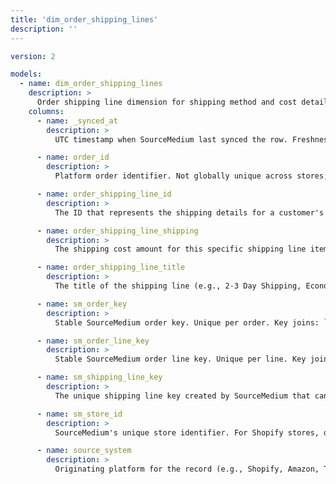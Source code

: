 ```yaml
---
title: 'dim_order_shipping_lines'
description: ''
---
```


```yaml
version: 2

models:
  - name: dim_order_shipping_lines
    description: >
      Order shipping line dimension for shipping method and cost details at line-level. Grain: One row per sm_shipping_line_key. No canonical date; _synced_at is a freshness timestamp (not for analysis). Critical filters: source_system for platform-specific shipping representation. Key joins: dim_orders via sm_order_key (many:1); dim_order_lines via sm_order_line_key (many:1).
    columns:
      - name: _synced_at
        description: >
          UTC timestamp when SourceMedium last synced the row. Freshness indicator only; not for time-series analysis.

      - name: order_id
        description: >
          Platform order identifier. Not globally unique across stores; pair with `smcid` and `source_system` when needed for scoping.

      - name: order_shipping_line_id
        description: >
          The ID that represents the shipping details for a customer's order.

      - name: order_shipping_line_shipping
        description: >
          The shipping cost amount for this specific shipping line item. Represents the individual shipping charge when multiple shipping methods are used.

      - name: order_shipping_line_title
        description: >
          The title of the shipping line (e.g., 2-3 Day Shipping, Economy Shipping).

      - name: sm_order_key
        description: >
          Stable SourceMedium order key. Unique per order. Key joins: `obt_order_lines` (1:many via `sm_order_key`); `dim_customers` (many:1 via `sm_customer_key`). Platform caveat: TikTok Shop coverage may be limited.

      - name: sm_order_line_key
        description: >
          Stable SourceMedium order line key. Unique per line. Key joins: `dim_order_lines` (1:1); `dim_orders` (many:1 via `sm_order_key`). Platform caveat: TikTok Shop coverage may be limited.

      - name: sm_shipping_line_key
        description: >
          The unique shipping line key created by SourceMedium that can be used to join shipping line dimensions to related tables.

      - name: sm_store_id
        description: >
          SourceMedium's unique store identifier. For Shopify stores, derived from the myshopify.com domain; for other platforms (Amazon, TikTok Shop, Walmart.com), uses platform-specific identifiers.

      - name: source_system
        description: >
          Originating platform for the record (e.g., Shopify, Amazon, TikTok Shop, Chargebee). Used for platform‑specific behavior and coverage.

```
